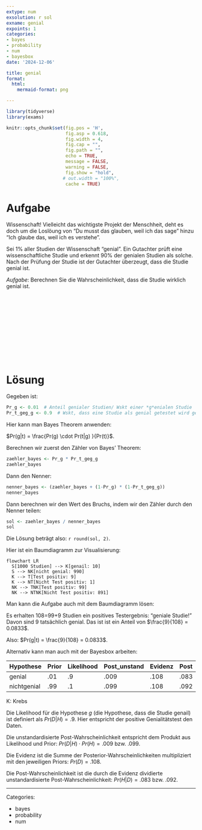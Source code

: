 ```yaml
---
extype: num
exsolution: r sol
exname: genial
expoints: 1
categories:
- bayes
- probability
- num
- bayesbox
date: '2024-12-06'

title: genial 
format:
  html:
    mermaid-format: png

---
```




```r
library(tidyverse)
library(exams)
```


```r
knitr::opts_chunk$set(fig.pos = 'H',
                      fig.asp = 0.618,
                      fig.width = 4,
                      fig.cap = "", 
                      fig.path = "",
                      echo = TRUE,
                      message = FALSE,
                      warning = FALSE,
                      fig.show = "hold",
                     # out.width = "100%",
                      cache = TRUE)
```







# Aufgabe


Wissenschaft! Vielleicht das wichtigste Projekt der Menschheit, deht es doch um die Loslöung von "Du musst das glauben, weil ich das sage" hinzu "Ich glaube das, weil ich es verstehe".

Sei 1% aller Studien der Wissenschaft "genial".
Ein Gutachter prüft eine wissenschaftliche Studie und erkennt 90% der genialen Studien als solche.
Nach der Prüfung der Studie ist der Gutachter überzeugt, dass die Studie genial ist.


*Aufgabe*: Berechnen Sie die Wahrscheinlichkeit,
dass die Studie wirklich genial ist.



</br>
</br>
</br>
</br>
</br>
</br>
</br>
</br>
</br>
</br>

# Lösung

Gegeben ist:


```r
Pr_g <- 0.01  # Anteil genialer Studien/ Wskt einer *g*enialen Studie
Pr_t_geg_g <- 0.9  # Wskt, dass eine Studie als genial getestet wird gegeben, dass sie genial ist
```


Hier kann man Bayes Theorem anwenden:

$Pr(g|t) = \frac{Pr(g) \cdot Pr(t|g) }{Pr(t)}$.

Berechnen wir zuerst den Zähler von Bayes' Theorem:

```r
zaehler_bayes <- Pr_g * Pr_t_geg_g
zaehler_bayes
```


Dann den Nenner:

```r
nenner_bayes <- (zaehler_bayes + (1-Pr_g) * (1-Pr_t_geg_g))
nenner_bayes

```

Dann berechnen wir den Wert des Bruchs,
indem wir den Zähler durch den Nenner teilen:

```r
sol <- zaehler_bayes / nenner_bayes
sol
```



Die Lösung beträgt also: ``r round(sol, 2)``.


Hier ist ein Baumdiagramm zur Visualisierung:


```mermaid
flowchart LR
  S[1000 Studien] --> K[genail: 10]
  S --> NK[nicht genial: 990]
  K --> T[Test positiv: 9]
  K --> NT[Nicht Test positiv: 1]
  NK --> TNK[Test positiv: 99]
  NK --> NTNK[Nicht Test positiv: 891]
```


Man kann die Aufgabe auch mit dem Baumdiagramm lösen:

Es erhalten 108=99+9 Studien ein positives Testergebnis: "geniale Studie!"
Davon sind 9 tatsächlich genial.
Das ist ist ein Anteil von $\frac{9}{108} = 0.0833$.

Also: $Pr(g|t) = \frac{9}{108} = 0.0833$.


Alternativ kann man auch mit der Bayesbox arbeiten:

| Hypothese 	| Prior 	| Likelihood 	| Post_unstand 	| Evidenz 	| Post 	|
|-----------	|-------	|------------	|--------------	|---------	|------	|
| genial     	| .01   	| .9         	| .009         	| .108    	| .083 	|
| nichtgenial	| .99   	| .1         	| .099         	| .108    	| .092 	|


K: Krebs


Die Likelihood für die Hypothese $g$ (die Hypothese, dass die Studie genail) ist definiert als $Pr(D|H)=.9$. Hier entspricht der positive Genialitätstest den Daten.


Die unstandardisierte Post-Wahrscheinlichkeit entspricht dem Produkt aus Likelihood und Prior: $Pr(D|H) \cdot Pr(H)=.009$ bzw. $.099$.

Die Evidenz ist die Summe der Posterior-Wahrscheinlichkeiten multipliziert mit den jeweiligen Priors: $Pr(D)=.108$.

Die Post-Wahrscheinlichkeit ist die durch die Evidenz dividierte unstandardisierte Post-Wahrscheinlichkeit: $Pr(H|D)=.083$ bzw. $.092$.



---

Categories: 

- bayes
- probability
- num


